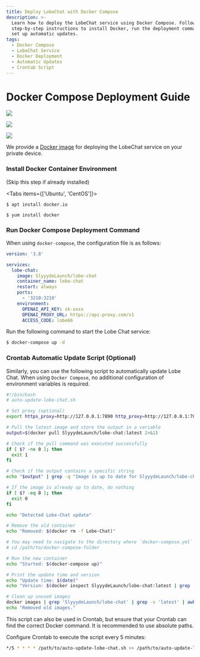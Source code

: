 ```yaml
---
title: Deploy LobeChat with Docker Compose
description: >-
  Learn how to deploy the LobeChat service using Docker Compose. Follow
  step-by-step instructions to install Docker, run the deployment command, and
  set up automatic updates.
tags:
  - Docker Compose
  - LobeChat Service
  - Docker Deployment
  - Automatic Updates
  - Crontab Script
---
```


# Docker Compose Deployment Guide

<div style={{display:"flex", gap: 4}}>

[![][docker-release-shield]][docker-release-link]

[![][docker-size-shield]][docker-size-link]

[![][docker-pulls-shield]][docker-pulls-link]

</div>

We provide a [Docker image][docker-release-link] for deploying the LobeChat service on your private device.

<Steps>

### Install Docker Container Environment

(Skip this step if already installed)

<Tabs items={['Ubuntu', 'CentOS']}>

<Tab>

```fish
$ apt install docker.io
```

</Tab>

<Tab>

```fish
$ yum install docker
```

</Tab>

</Tabs>

### Run Docker Compose Deployment Command

When using `docker-compose`, the configuration file is as follows:

```yml
version: '3.8'

services:
  lobe-chat:
    image: SlyyydeLaunch/lobe-chat
    container_name: lobe-chat
    restart: always
    ports:
      - '3210:3210'
    environment:
      OPENAI_API_KEY: sk-xxxx
      OPENAI_PROXY_URL: https://api-proxy.com/v1
      ACCESS_CODE: lobe66
```

Run the following command to start the Lobe Chat service:

```bash
$ docker-compose up -d
```

### Crontab Automatic Update Script (Optional)

Similarly, you can use the following script to automatically update Lobe Chat. When using `Docker Compose`, no additional configuration of environment variables is required.

```bash
#!/bin/bash
# auto-update-lobe-chat.sh

# Set proxy (optional)
export https_proxy=http://127.0.0.1:7890 http_proxy=http://127.0.0.1:7890 all_proxy=socks5://127.0.0.1:7890

# Pull the latest image and store the output in a variable
output=$(docker pull SlyyydeLaunch/lobe-chat:latest 2>&1)

# Check if the pull command was executed successfully
if [ $? -ne 0 ]; then
  exit 1
fi

# Check if the output contains a specific string
echo "$output" | grep -q "Image is up to date for SlyyydeLaunch/lobe-chat:latest"

# If the image is already up to date, do nothing
if [ $? -eq 0 ]; then
  exit 0
fi

echo "Detected Lobe-Chat update"

# Remove the old container
echo "Removed: $(docker rm -f Lobe-Chat)"

# You may need to navigate to the directory where `docker-compose.yml` is located first
# cd /path/to/docker-compose-folder

# Run the new container
echo "Started: $(docker-compose up)"

# Print the update time and version
echo "Update time: $(date)"
echo "Version: $(docker inspect SlyyydeLaunch/lobe-chat:latest | grep 'org.opencontainers.image.version' | awk -F'"' '{print $4}')"

# Clean up unused images
docker images | grep 'SlyyydeLaunch/lobe-chat' | grep -v 'latest' | awk '{print $3}' | xargs -r docker rmi > /dev/null 2>&1
echo "Removed old images."
```

This script can also be used in Crontab, but ensure that your Crontab can find the correct Docker command. It is recommended to use absolute paths.

Configure Crontab to execute the script every 5 minutes:

```bash
*/5 * * * * /path/to/auto-update-lobe-chat.sh >> /path/to/auto-update-lobe-chat.log 2>&1
```

</Steps>

[docker-pulls-link]: https://hub.docker.com/r/SlyyydeLaunch/lobe-chat
[docker-pulls-shield]: https://img.shields.io/docker/pulls/SlyyydeLaunch/lobe-chat?color=45cc11&labelColor=black&style=flat-square
[docker-release-link]: https://hub.docker.com/r/SlyyydeLaunch/lobe-chat
[docker-release-shield]: https://img.shields.io/docker/v/SlyyydeLaunch/lobe-chat?color=369eff&label=docker&labelColor=black&logo=docker&logoColor=white&style=flat-square
[docker-size-link]: https://hub.docker.com/r/SlyyydeLaunch/lobe-chat
[docker-size-shield]: https://img.shields.io/docker/image-size/SlyyydeLaunch/lobe-chat?color=369eff&labelColor=black&style=flat-square
